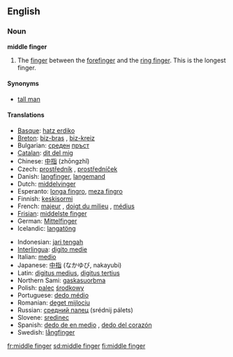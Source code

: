 ==English==
{{wikipedia}}

===Noun===
'''middle finger'''

# The [[finger]] between the [[forefinger]] and the [[ring finger]]. This is the longest finger.

====Synonyms====
*[[tall man]]

====Translations====
{{trans-top|finger between the forefinger and the ring finger}}
*[[Basque]]: [[hatz erdiko]]
*[[Breton]]: [[biz-bras]] {{m}}, [[biz-kreiz]] {{m}}
*Bulgarian: [[среден]] [[пръст]] {{m}}
*[[Catalan]]: [[dit del mig]] {{m}}
*Chinese: [[中指]] (zhōngzhǐ)
*Czech: [[prostředník]] {{m}}, [[prostředníček]] {{m}}
*Danish: [[langfinger]], [[langemand]]
*Dutch: [[middelvinger]] {{m}}
*Esperanto: [[longa fingro]], [[meza fingro]]
*Finnish: [[keskisormi]]
*French: [[majeur]] {{m}}, [[doigt du milieu]] {{m}}, [[médius]] {{m}}
*[[Frisian]]: [[middelste finger]]
*German: [[Mittelfinger]] {{m}}
*Icelandic: [[langatöng]] {{f}}
{{trans-mid}}
*Indonesian: [[jari tengah]]
*[[Interlingua]]: [[digito medie]]
*Italian: [[medio]]
*Japanese: [[中指]] (なかゆび, nakayubi)
*Latin: [[digitus medius]], [[digitus tertius]]
*Northern Sami: [[gaskasuorbma]]
*Polish: [[palec]] [[środkowy]] {{m}}
*Portuguese: [[dedo médio]] {{m}}
*Romanian: [[deget mijlociu]] {{n}}
*Russian: [[средний палец]] (srédnij pálets) {{m}}
*Slovene: [[sredinec]] {{m}}
*Spanish: [[dedo de en medio]] {{m}}, [[dedo del corazón]] {{m}}
*Swedish: [[långfinger]] {{n}}
{{trans-bottom}}

[[fr:middle finger]]
[[sd:middle finger]]
[[fi:middle finger]]